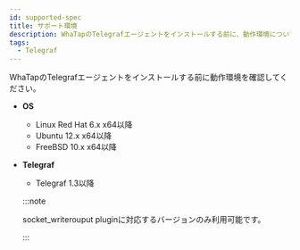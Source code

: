 ```yaml
---
id: supported-spec
title: サポート環境
description: WhaTapのTelegrafエージェントをインストールする前に、動作環境について説明します。
tags:
  - Telegraf
---
```


WhaTapのTelegrafエージェントをインストールする前に動作環境を確認してください。 

-   **OS**

    -   Linux Red Hat 6.x x64以降
    -   Ubuntu 12.x x64以降
    -   FreeBSD 10.x x64以降

-   **Telegraf**

    -   Telegraf 1.3以降 

    :::note

    socket_writerouput pluginに対応するバージョンのみ利用可能です。

    :::
